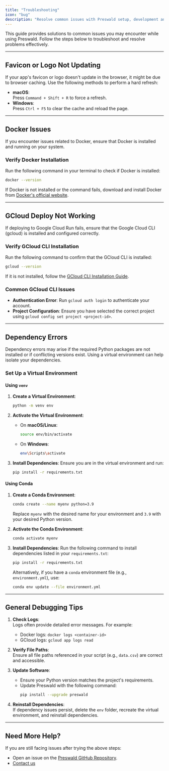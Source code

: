 ```yaml
---
title: "Troubleshooting"
icon: "bug"
description: "Resolve common issues with Preswald setup, development and deployment."
---
```


This guide provides solutions to common issues you may encounter while using Preswald. Follow the steps below to troubleshoot and resolve problems effectively.

---

## **Favicon or Logo Not Updating**

If your app's favicon or logo doesn't update in the browser, it might be due to browser caching. Use the following methods to perform a hard refresh:

- **macOS**:  
  Press `Command + Shift + R` to force a refresh.
- **Windows**:  
  Press `Ctrl + F5` to clear the cache and reload the page.

---

## **Docker Issues**

If you encounter issues related to Docker, ensure that Docker is installed and running on your system.

### **Verify Docker Installation**

Run the following command in your terminal to check if Docker is installed:

```bash
docker --version
```

If Docker is not installed or the command fails, download and install Docker from [Docker's official website](https://www.docker.com/).

---

## **GCloud Deploy Not Working**

If deploying to Google Cloud Run fails, ensure that the Google Cloud CLI (gcloud) is installed and configured correctly.

### **Verify GCloud CLI Installation**

Run the following command to confirm that the GCloud CLI is installed:

```bash
gcloud --version
```

If it is not installed, follow the [GCloud CLI Installation Guide](https://cloud.google.com/sdk/docs/install).

### **Common GCloud CLI Issues**

- **Authentication Error**: Run `gcloud auth login` to authenticate your account.
- **Project Configuration**: Ensure you have selected the correct project using `gcloud config set project <project-id>`.

---

## **Dependency Errors**

Dependency errors may arise if the required Python packages are not installed or if conflicting versions exist. Using a virtual environment can help isolate your dependencies.

### **Set Up a Virtual Environment**

#### **Using `venv`**

1. **Create a Virtual Environment**:

   ```bash
   python -m venv env
   ```

2. **Activate the Virtual Environment**:

   - On **macOS/Linux**:
     ```bash
     source env/bin/activate
     ```
   - On **Windows**:
     ```bash
     env\Scripts\activate
     ```

3. **Install Dependencies**:
   Ensure you are in the virtual environment and run:
   ```bash
   pip install -r requirements.txt
   ```

#### **Using Conda**

1. **Create a Conda Environment**:

   ```bash
   conda create --name myenv python=3.9
   ```

   Replace `myenv` with the desired name for your environment and `3.9` with your desired Python version.

2. **Activate the Conda Environment**:

   ```bash
   conda activate myenv
   ```

3. **Install Dependencies**:
   Run the following command to install dependencies listed in your `requirements.txt`:

   ```bash
   pip install -r requirements.txt
   ```

   Alternatively, if you have a `conda` environment file (e.g., `environment.yml`), use:

   ```bash
   conda env update --file environment.yml
   ```

---

## **General Debugging Tips**

1. **Check Logs**:  
   Logs often provide detailed error messages. For example:
   - Docker logs: `docker logs <container-id>`
   - GCloud logs: `gcloud app logs read`
2. **Verify File Paths**:  
   Ensure all file paths referenced in your script (e.g., `data.csv`) are correct and accessible.

3. **Update Software**:

   - Ensure your Python version matches the project's requirements.
   - Update Preswald with the following command:
     ```bash
     pip install --upgrade preswald
     ```

4. **Reinstall Dependencies**:  
   If dependency issues persist, delete the `env` folder, recreate the virtual environment, and reinstall dependencies.

---

## **Need More Help?**

If you are still facing issues after trying the above steps:

- Open an issue on the [Preswald GitHub Repository](https://github.com/StructuredLabs/preswald/issues).
- [Contact us](mailto:amrutha@structuredlabs.com)
